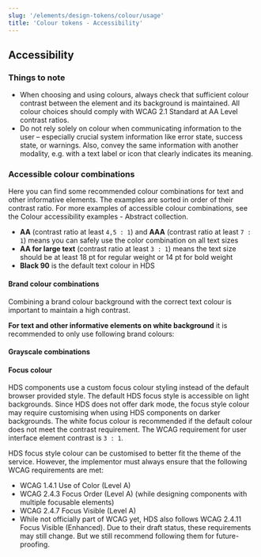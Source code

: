 ```yaml
---
slug: '/elements/design-tokens/colour/usage'
title: 'Colour tokens - Accessibility'
---
```




## Accessibility

### Things to note
- When choosing and using colours, always check that sufficient colour contrast between the element and its background is maintained. All colour choices should comply with <Link size="M" href="https://www.w3.org/TR/WCAG21/#contrast-minimum" external>WCAG 2.1 Standard at AA Level contrast ratios</Link>. 
- Do not rely solely on colour when communicating information to the user – especially crucial system information like error state, success state, or warnings. Also, convey the same information with another modality, e.g. with a text label or icon that clearly indicates its meaning.

### Accessible colour combinations
<p>Here you can find some recommended colour combinations for text and other informative elements. The examples are sorted in order of their contrast ratio. For more examples of accessible colour combinations, see the <Link size="M" href="https://share.goabstract.com/28352b8b-9c51-4346-b249-ff062c5da561" external>Colour accessibility examples - Abstract collection</Link>.</p>

- **AA** (contrast ratio at least `4,5 : 1`) and **AAA** (contrast ratio at least `7 : 1`) means you can safely use the color combination on all text sizes
- **AA for large text** (contrast ratio at least `3 : 1`) means the text size should be at least 18 pt for regular weight or 14 pt for bold weight
- **Black 90** is the default text colour in HDS

#### Brand colour combinations

Combining a brand colour background with the correct text colour is important to maintain a high contrast.

<BrandColourCombinationsTable />

**For text and other informative elements on white background** it is recommended to only use following brand colours:

<BrandColourOnWhiteTable />

#### Grayscale combinations 

<GrayscaleColourCombinationsTable />

#### Focus colour
HDS components use a custom focus colour styling instead of the default browser provided style. The default HDS focus style is accessible on light backgrounds. Since HDS does not offer dark mode, the focus style colour may require customising when using HDS components on darker backgrounds. The white focus colour is recommended if the default colour does not meet the contrast requirement. The WCAG requirement for user interface element contrast is `3 : 1`.

<FocusColourCombinationsTable />

HDS focus style colour can be customised to better fit the theme of the service. However, the implementor must always ensure that the following WCAG requirements are met:
- <Link size="M" href="https://www.w3.org/TR/WCAG21/#use-of-color" external>WCAG 1.4.1 Use of Color (Level A)</Link>
- <Link size="M" href="https://www.w3.org/TR/WCAG21/#focus-order" external>WCAG 2.4.3 Focus Order (Level A)</Link> (while designing components with multiple focusable elements)
- <Link size="M" href="https://www.w3.org/TR/WCAG21/#focus-visible" external>WCAG 2.4.7 Focus Visible (Level A)</Link>
- While not officially part of WCAG yet, HDS also follows <Link size="M" href="https://www.w3.org/WAI/WCAG21/Understanding/focus-visible-enhanced" external>WCAG 2.4.11 Focus Visible (Enhanced)</Link>. Due to their draft status, these requirements may still change. But we still recommend following them for future-proofing.


